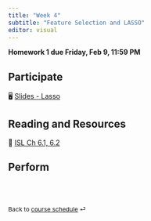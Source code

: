 ```yaml
---
title: "Week 4"
subtitle: "Feature Selection and LASSO"
editor: visual
---
```


::: callout-important
**Homework 1 due Friday, Feb 9, 11:59 PM**
:::

## Participate

🖥️ [Slides - Lasso](/slides/06-lasso-cv.html)

## Reading and Resources

📖 [ISL Ch 6.1, 6.2](https://www.statlearning.com/)

## Perform

<!-- 📋 [Lab-08 Tibbles and Pipes](/exercise/lab08-tibble.html) -->

<!-- 📋 [Lab-09 NumPy and pandas](/exercise/lab09-numpy.html) -->

<br><br>

::: {style="font-size: 0.875em;"}
Back to [course schedule](/ "Course schedule") ⏎
:::
